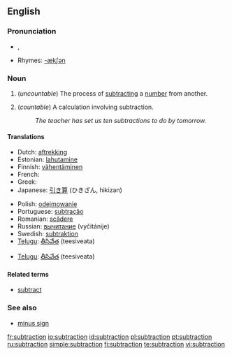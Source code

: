 ==English==

===Pronunciation===
*{{IPA|/səbˈtɹækʃən/}}, {{SAMPA|/s@b"tr{kS@n/}}
*Rhymes: [[Rhymes:English:-ækʃən|-ækʃən]]

===Noun===
{{en-noun|s|-}}

# {{arithmetic}} (''uncountable'') The process of [[subtract]]ing a [[number]] from another.
# {{arithmetic}} (''countable'') A calculation involving subtraction.
#:''The teacher has set us ten subtractions to do by tomorrow.''

====Translations====

{{trans-top|process}}
*Dutch: [[aftrekking]]
*Estonian: [[lahutamine]]
*Finnish: [[vähentäminen]]
*French: {{t|fr|soustraction|f}}
*Greek: {{t|el|αφαίρεση|f}}
*Japanese: [[引き算]] (ひきざん, hikizan)
{{trans-mid}}
*Polish: [[odejmowanie]] {{n}}
*Portuguese: [[subtração]] {{f}}
*Romanian: [[scădere]] {{f}}
*Russian: [[вычитание]] (vyčitánije) {{n}}
*Swedish: [[subtraktion]]
*[[Telugu]]: [[తీసివేత]] (teesiveata)
{{trans-bottom}}

{{trans-top|calculation}}
{{trans-mid}}
*[[Telugu]]: [[తీసివేత]] (teesiveata)
{{trans-bottom}}

====Related terms====
*[[subtract]]

===See also===
*[[minus sign]]

[[fr:subtraction]]
[[io:subtraction]]
[[id:subtraction]]
[[pl:subtraction]]
[[pt:subtraction]]
[[ru:subtraction]]
[[simple:subtraction]]
[[fi:subtraction]]
[[te:subtraction]]
[[vi:subtraction]]